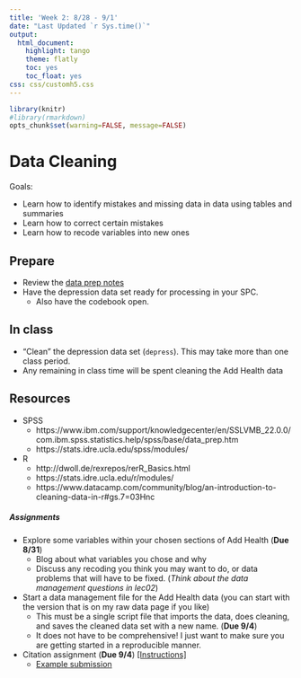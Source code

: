 ```yaml
---
title: 'Week 2: 8/28 - 9/1'
date: "Last Updated `r Sys.time()`"
output:
  html_document:
    highlight: tango
    theme: flatly
    toc: yes
    toc_float: yes
css: css/customh5.css
---
```


```r
library(knitr)
#library(rmarkdown)
opts_chunk$set(warning=FALSE, message=FALSE) 
```

# Data Cleaning
Goals: 

* Learn how to identify mistakes and missing data in data using tables and summaries
* Learn how to correct certain mistakes
* Learn how to recode variables into new ones

## Prepare 
* Review the [data prep notes](docs/lec02_data_prep.html) 
* Have the depression data set ready for processing in your SPC. 
    - Also have the codebook open. 


## In class
* "Clean" the depression data set (`depress`). This may take more than one class period. 
* Any remaining in class time will be spent cleaning the Add Health data
   

## Resources
* SPSS 
    - https://www.ibm.com/support/knowledgecenter/en/SSLVMB_22.0.0/com.ibm.spss.statistics.help/spss/base/data_prep.htm 
    - https://stats.idre.ucla.edu/spss/modules/
* R 
    - http://dwoll.de/rexrepos/rerR_Basics.html 
    - https://stats.idre.ucla.edu/r/modules/ 
    - https://www.datacamp.com/community/blog/an-introduction-to-cleaning-data-in-r#gs.7=03Hnc 


##### Assignments
* Explore some variables within your chosen sections of Add Health (**Due 8/31**)
    - Blog about what variables you chose and why
    - Discuss any recoding you think you may want to do, or data problems that will have to be fixed. (_Think about the data management questions in lec02_) 
* Start a data management file for the Add Health data (you can start with the version that is on my raw data page if you like)
    - This must be a single script file that imports the data, does cleaning, and saves the cleaned data set with a new name. (**Due 9/4**)
    - It does not have to be comprehensive! I just want to make sure you are getting started in a reproducible manner. 
* Citation assignment (**Due 9/4**) [[Instructions]](hw/Citation_Assignment.html)
    - [Example submission](docs/Citation Assignment Example.pdf)




